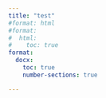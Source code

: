 ```yaml
---
title: "test"
#format: html
#format:
#  html:
#    toc: true
format:
  docx:
    toc: true
    number-sections: true

---
```



